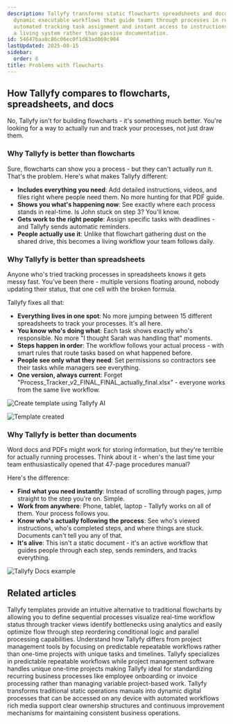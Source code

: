 ```yaml
---
description: Tallyfy transforms static flowcharts spreadsheets and documents into
  dynamic executable workflows that guide teams through processes in real-time with
  automated tracking task assignment and instant access to instructions making it
  a living system rather than passive documentation.
id: 54647baa0c86c06ec0f1d83ad069c904
lastUpdated: 2025-08-15
sidebar:
  order: 6
title: Problems with flowcharts
---
```


## How Tallyfy compares to flowcharts, spreadsheets, and docs

No, Tallyfy isn't for building flowcharts - it's something much better. You're looking for a way to actually run and track your processes, not just draw them.

### Why Tallyfy is better than flowcharts

Sure, flowcharts can show you a process - but they can't actually *run* it. That's the problem. Here's what makes Tallyfy different:

*   **Includes everything you need**: Add detailed instructions, videos, and files right where people need them. No more hunting for that PDF guide.
*   **Shows you what's happening now**: See exactly where each process stands in real-time. Is John stuck on step 3? You'll know.
*   **Gets work to the right people**: Assign specific tasks with deadlines - and Tallyfy sends automatic reminders.
*   **People actually use it**: Unlike that flowchart gathering dust on the shared drive, this becomes a living workflow your team follows daily.

<lite-vimeo videoid="338954164"></lite-vimeo>

### Why Tallyfy is better than spreadsheets

Anyone who's tried tracking processes in spreadsheets knows it gets messy fast. You've been there - multiple versions floating around, nobody updating their status, that one cell with the broken formula.

Tallyfy fixes all that:

*   **Everything lives in one spot**: No more jumping between 15 different spreadsheets to track your processes. It's all here.
*   **You know who's doing what**: Each task shows exactly who's responsible. No more "I thought Sarah was handling that" moments.
*   **Steps happen in order**: The workflow follows your actual process - with smart rules that route tasks based on what happened before.
*   **People see only what they need**: Set permissions so contractors see their tasks while managers see everything.
*   **One version, always current**: Forget "Process_Tracker_v2_FINAL_FINAL_actually_final.xlsx" - everyone works from the same live workflow.

![Create template using Tallyfy AI](https://screenshots.tallyfy.com/tallyfy%2Fpro%2Fdesktop-light-create-client-onboarding-template-from-tallyfyAI.png)

![Template created](https://screenshots.tallyfy.com/tallyfy%2Fpro%2Fdesktop-light-click-create-template-by-tallyfyai.png)

### Why Tallyfy is better than documents

Word docs and PDFs might work for storing information, but they're terrible for actually running processes. Think about it - when's the last time your team enthusiastically opened that 47-page procedures manual?

Here's the difference:

*   **Find what you need instantly**: Instead of scrolling through pages, jump straight to the step you're on. Simple.
*   **Work from anywhere**: Phone, tablet, laptop - Tallyfy works on all of them. Your process follows you.
*   **Know who's actually following the process**: See who's viewed instructions, who's completed steps, and where things are stuck. Documents can't tell you any of that.
*   **It's alive**: This isn't a static document - it's an active workflow that guides people through each step, sends reminders, and tracks everything.

![Tallyfy Docs example](https://screenshots.tallyfy.com/file-glr8zwFK1D.gif)


## Related articles
<CardGrid>
<LinkTitleCard header="<b>Process Improvement > Understand process flow without flowcharts</b>" href="/products/pro/tutorials/how-to/process-improvement/understanding-process-flow-without-complex-flowcharts/" > Tallyfy templates provide an intuitive alternative to traditional flowcharts by allowing you to define sequential processes visualize real-time workflow status through tracker views identify bottlenecks using analytics and easily optimize flow through step reordering conditional logic and parallel processing capabilities. </LinkTitleCard>
<LinkTitleCard header="<b>Pro > Tallyfy vs. project management tools</b>" href="/products/pro/understanding-tallyfy-vs-project-management/" > Understand how Tallyfy differs from project management tools by focusing on predictable repeatable workflows rather than one-time projects with unique tasks and timelines. </LinkTitleCard>
<LinkTitleCard header="<b>Miscellaneous > Tallyfy vs. project management</b>" href="/products/pro/miscellaneous/understanding-tallyfy-vs-project-management/" > Tallyfy specializes in predictable repeatable workflows while project management software handles unique one-time projects making Tallyfy ideal for standardizing recurring business processes like employee onboarding or invoice processing rather than managing variable project-based work. </LinkTitleCard>
<LinkTitleCard header="<b>How To > Build an effective operations manual</b>" href="/products/pro/tutorials/how-to/build-effective-operations-manual/" > Tallyfy transforms traditional static operations manuals into dynamic digital processes that can be accessed on any device with automated workflows rich media support clear ownership structures and continuous improvement mechanisms for maintaining consistent business operations. </LinkTitleCard>
</CardGrid>